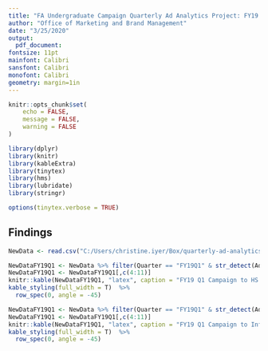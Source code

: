 ```yaml
---
title: "FA Undergraduate Campaign Quarterly Ad Analytics Project: FY19 Q1"
author: "Office of Marketing and Brand Management"
date: "3/25/2020"
output:
  pdf_document:
fontsize: 11pt
mainfont: Calibri
sansfont: Calibri
monofont: Calibri
geometry: margin=1in
---
```





```r
knitr::opts_chunk$set(
	echo = FALSE,
	message = FALSE,
	warning = FALSE
)
```

```r
library(dplyr)
library(knitr)
library(kableExtra)
library(tinytex)
library(hms)
library(lubridate)
library(stringr)
```


```r
options(tinytex.verbose = TRUE)
```

## Findings




```r
NewData <- read.csv("C:/Users/christine.iyer/Box/quarterly-ad-analytics-projects/Flowchart.csv", header = T, stringsAsFactors = F)
```

```r
NewDataFY19Q1 <- NewData %>% filter(Quarter == "FY19Q1" & str_detect(Ad, "HS"))
NewDataFY19Q1 <- NewDataFY19Q1[,c(4:11)]
knitr::kable(NewDataFY19Q1, "latex", caption = "FY19 Q1 Campaign to HS Students", booktabs = T)%>%
kable_styling(full_width = T)  %>%
  row_spec(0, angle = -45)
```

```r
NewDataFY19Q1 <- NewData %>% filter(Quarter == "FY19Q1" & str_detect(AdSet, "FA19_UG_IN_PIN_DISP_BR"))
NewDataFY19Q1 <- NewDataFY19Q1[,c(4:11)]
knitr::kable(NewDataFY19Q1, "latex", caption = "FY19 Q1 Campaign to Influencers", booktabs = T)%>%
kable_styling(full_width = T)  %>%
  row_spec(0, angle = -45)
```